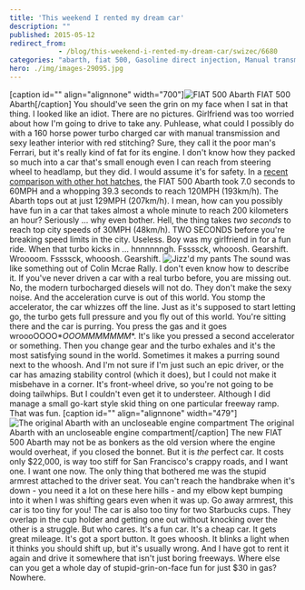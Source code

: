 ```yaml
---
title: 'This weekend I rented my dream car'
description: ""
published: 2015-05-12
redirect_from: 
            - /blog/this-weekend-i-rented-my-dream-car/swizec/6680
categories: "abarth, fiat 500, Gasoline direct injection, Manual transmission, Travel + Events, Turbocharger"
hero: ./img/images-29095.jpg
---
```


\[caption id="" align="alignnone" width="700"]![FIAT 500 Abarth](./img/images-29095.jpg) FIAT 500 Abarth\[/caption] You should've seen the grin on my face when I sat in that thing. I looked like an idiot. There are no pictures. Girlfriend was too worried about how I'm going to drive to take any. Puhlease, what could I possibly do with a 160 horse power turbo charged car with manual transmission and sexy leather interior with red stitching? Sure, they call it the poor man's Ferrari, but it's really kind of fat for its engine. I don't know how they packed so much into a car that's small enough even I can reach from steering wheel to headlamp, but they did. I would assume it's for safety. In a [recent comparison with other hot hatches](http://www.caranddriver.com/comparisons/2014-ford-fiesta-st-vs-2014-fiat-500-abarth-2014-mini-cooper-s-hardtop-final-scoring-performance-data-and-complete-specs-page-5), the FIAT 500 Abarth took 7.0 seconds to 60MPH and a whopping 39.3 seconds to reach 120MPH (193km/h). The Abarth tops out at just 129MPH (207km/h). I mean, how can you possibly have fun in a car that takes almost a whole minute to reach 200 kilometers an hour? Seriously ... why even bother. Hell, the thing takes _two seconds_ to reach top city speeds of 30MPH (48km/h). TWO SECONDS before you're breaking speed limits in the city. Useless. Boy was my girlfriend in for a fun ride. When that turbo kicks in ... hnnnnnngh. Fssssck, whooosh. Gearshift. Wroooom. Fssssck, whooosh. Gearshift. ![Jizz'd my pants](./img/images-29087.gif) The sound was like something out of Colin Mcrae Rally. I don't even know how to describe it. If you've never driven a car with a real turbo before, you are missing out. No, the modern turbocharged diesels will not do. They don't make the sexy noise. And the acceleration curve is out of this world. You stomp the accelerator, the car whizzes off the line. Just as it's supposed to start letting go, the turbo gets full pressure and you fly out of this world. You're sitting there and the car is purring. You press the gas and it goes wroooOOOO\*_OOOMMMMMMM_\*. It's like you pressed a second accelerator or something. Then you change gear and the turbo exhales and it's the most satisfying sound in the world. Sometimes it makes a purring sound next to the whoosh. And I'm not sure if I'm just such an epic driver, or the car has amazing stability control (which it does), but I could not make it misbehave in a corner. It's front-wheel drive, so you're not going to be doing tailwhips. But I couldn't even get it to understeer. Although I did manage a small go-kart style skid thing on one particular freeway ramp. That was fun. \[caption id="" align="alignnone" width="479"]![The original Abarth with an uncloseable engine compartment](./img/images-29091.jpg) The original Abarth with an uncloseable engine compartment\[/caption] The new FIAT 500 Abarth may not be as bonkers as the old version where the engine would overheat, if you closed the bonnet. But it is _the_ perfect car. It costs only $22,000, is way too stiff for San Francisco's crappy roads, and I want one. I want one now. The only thing that bothered me was the stupid armrest attached to the driver seat. You can't reach the handbrake when it's down - you need it a lot on these here hills - and my elbow kept bumping into it when I was shifting gears even when it was up. Go away armrest, this car is too tiny for you! The car is also too tiny for two Starbucks cups. They overlap in the cup holder and getting one out without knocking over the other is a struggle. But who cares. It's a fun car. It's a cheap car. It gets great mileage. It's got a sport button. It goes whoosh. It blinks a light when it thinks you should shift up, but it's usually wrong. And I have got to rent it again and drive it somewhere that isn't just boring freeways. Where else can you get a whole day of stupid-grin-on-face fun for just $30 in gas? Nowhere.
